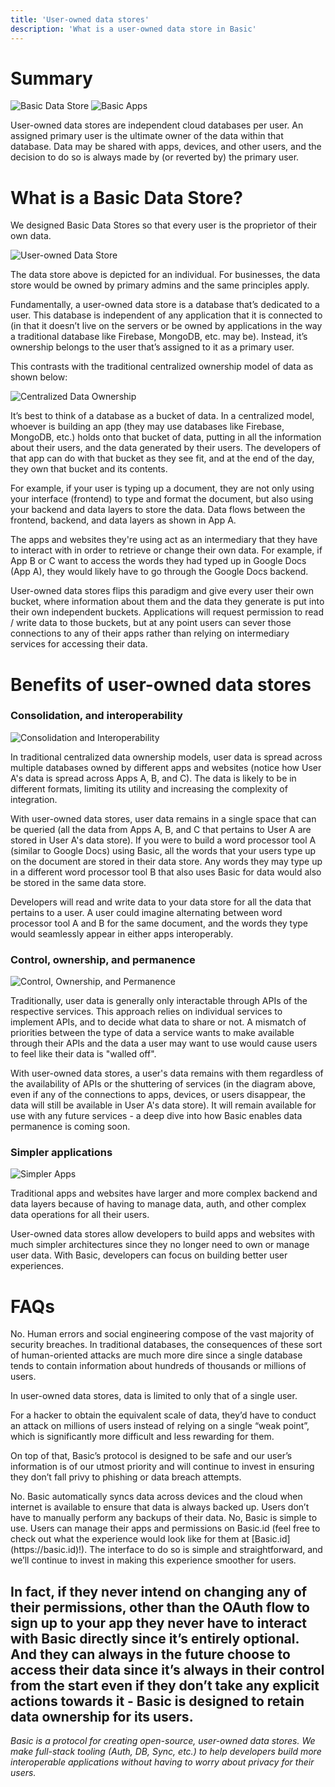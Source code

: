 ```yaml
---
title: 'User-owned data stores'
description: 'What is a user-owned data store in Basic'
---
```


# Summary

<CardGroup cols={2}>
  <Card title="Basic Data Store">
  <img src="/images/BasicID.png" alt="Basic Data Store" />
  </Card>
  <Card title="Basic Apps">
    <img src="/images/BasicIDApps.png" alt="Basic Apps" />
  </Card>
</CardGroup>

User-owned data stores are independent cloud databases per user.
An assigned primary user is the ultimate owner of the data within that database.
Data may be shared with apps, devices, and other users, and the decision to do so is always made by (or reverted by) the primary user. 

# What is a  Basic Data Store?

We designed Basic Data Stores so that every user is the proprietor of their own data.

<img
  className="block"
  src="/images/user-owned-data-store.svg"
  alt="User-owned Data Store"
/>

<Note>
    The data store above is depicted for an individual. For businesses, the data store would be owned by primary admins and the same principles apply.
</Note>

Fundamentally, a user-owned data store is a database that’s dedicated to a user. 
This database is independent of any application that it is connected to (in that it doesn’t live on the servers or be owned by applications in the way a traditional database like Firebase, MongoDB, etc. may be). 
Instead, it’s ownership belongs to the user that’s assigned to it as a primary user. 

This contrasts with the traditional centralized ownership model of data as shown below:

<img
  className="block"
  src="/images/CentralizedDataOwnership.svg"
  alt="Centralized Data Ownership"
/>

It’s best to think of a database as a bucket of data. 
In a centralized model, whoever is building an app (they may use databases like Firebase, MongoDB, etc.) holds onto that bucket of data, putting in all the information about their users, and the data generated by their users. 
The developers of that app can do with that bucket as they see fit, and at the end of the day, they own that bucket and its contents. 

For example, if your user is typing up a document, they are not only using your interface (frontend) to type and format the document, but also using your backend and data layers to store the data.
Data flows between the frontend, backend, and data layers as shown in App A.

The apps and websites they're using act as an intermediary that they have to interact with in order to retrieve or change their own data.
For example, if App B or C want to access the words they had typed up in Google Docs (App A), they would likely have to go through the Google Docs backend.

User-owned data stores flips this paradigm and give every user their own bucket, where information about them and the data they generate is put into their own independent buckets. 
Applications will request permission to read / write data to those buckets, but at any point users can sever those connections to any of their apps rather than relying on intermediary services for accessing their data.

# Benefits of user-owned data stores

### Consolidation, and interoperability

<img
  className="block"
  src="/images/DataFragmentation.svg"
  alt="Consolidation and Interoperability"
/>

In traditional centralized data ownership models, user data is spread across multiple databases owned by different apps and websites (notice how User A's data is spread across Apps A, B, and C). 
The data is likely to be in different formats, limiting its utility and increasing the complexity of integration.

With user-owned data stores, user data remains in a single space that can be queried (all the data from Apps A, B, and C that pertains to User A are stored in User A's data store). 
If you were to build a word processor tool A (similar to Google Docs) using Basic, all the words that your users type up on the document are stored in their data store. 
Any words they may type up in a different word processor tool B that also uses Basic for data would also be stored in the same data store.

Developers will read and write data to your data store for all the data that pertains to a user. 
A user could imagine alternating between word processor tool A and B for the same document, and the words they type would seamlessly appear in either apps interoperably.

### Control, ownership, and permanence

<img
  className="block"
  src="/images/NoDataControl.svg"
  alt="Control, Ownership, and Permanence"
/>

Traditionally, user data is generally only interactable through APIs of the respective services. 
This approach relies on individual services to implement APIs, and to decide what data to share or not. 
A mismatch of priorities between the type of data a service wants to make available through their APIs and the data a user may want to use would cause users to feel like their data is "walled off".

With user-owned data stores, a user's data remains with them regardless of the availability of APIs or the shuttering of services (in the diagram above, even if any of the connections to apps, devices, or users disappear, the data will still be available in User A's data store). 
It will remain available for use with any future services - a deep dive into how Basic enables data permanence is coming soon.

### Simpler applications

<img
  className="block"
  src="/images/SimplerArchitecturePDS.svg"
  alt="Simpler Apps"
/>

Traditional apps and websites have larger and more complex backend and data layers because of having to manage data, auth, and other complex data operations for all their users.

User-owned data stores allow developers to build apps and websites with much simpler architectures since they no longer need to own or manage user data. 
With Basic, developers can focus on building better user experiences.

# FAQs
<AccordionGroup>
<Accordion title="Are user-owned data stores less secure than traditional databases?">
No. Human errors and social engineering compose of the vast majority of security breaches. 
In traditional databases, the consequences of these sort of human-oriented attacks are much more dire since a single database tends to contain information about hundreds of thousands or millions of users.

In user-owned data stores, data is limited to only that of a single user. 

For a hacker to obtain the equivalent scale of data, they’d have to conduct an attack on millions of users instead of relying on a single “weak point”, which is significantly more difficult and less rewarding for them.

On top of that, Basic’s protocol is designed to be safe and our user’s information is of our utmost priority and will continue to invest in ensuring they don’t fall privy to phishing or data breach attempts.
</Accordion> 

<Accordion title="Does Basic lead to data loss for users because data is stored locally?">
No. 
Basic automatically syncs data across devices and the cloud when internet is available to ensure that data is always backed up. 
Users don’t have to manually perform any backups of their data.
</Accordion>

<Accordion title="Is Basic difficult to use for users?">
No, Basic is simple to use. 
Users can manage their apps and permissions on Basic.id (feel free to check out what the experience would look like for them at [Basic.id](https://basic.id)!). 
The interface to do so is simple and straightforward, and we’ll continue to invest in making this experience smoother for users.

In fact, if they never intend on changing any of their permissions, other than the OAuth flow to sign up to your app they never have to interact with Basic directly since it’s entirely optional. 
And they can always in the future choose to access their data since it’s always in their control from the start even if they don’t take any explicit actions towards it - Basic is designed to retain data ownership for its users.
</Accordion>
</AccordionGroup>
---
*Basic is a protocol for creating open-source, user-owned data stores. We make full-stack tooling (Auth, DB, Sync, etc.) to help developers build more interoperable applications without having to worry about privacy for their users.*
